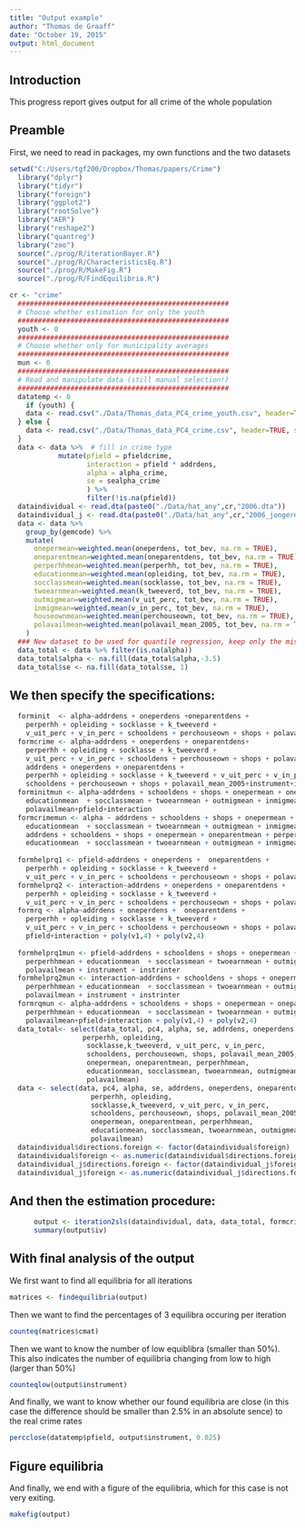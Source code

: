 ```yaml
---
title: "Output example"
author: "Thomas de Graaff"
date: "October 19, 2015"
output: html_document
---
```


## Introduction

This progress report gives output for all crime of the whole population

## Preamble 

First, we need to read in packages, my own functions and the two datasets

```r
setwd("C:/Users/tgf200/Dropbox/Thomas/papers/Crime")
  library("dplyr")
  library("tidyr")
  library("foreign")
  library("ggplot2")
  library("rootSolve")
  library("AER")
  library("reshape2")
  library("quantreg")
  library("zoo")
  source("./prog/R/iterationBayer.R")
  source("./prog/R/CharacteristicsEq.R")
  source("./prog/R/MakeFig.R")
  source("./prog/R/FindEquilibria.R")

cr <- "crime"
  ####################################################
  # Choose whether estimation for only the youth
  ####################################################  
  youth <- 0
  ####################################################
  # Choose whether only for municipality averages
  ####################################################   
  mun <- 0
  ####################################################
  # Read and manipulate data (still manual selection!)
  ####################################################
  datatemp <- 0
    if (youth) {
    data <- read.csv("./Data/Thomas_data_PC4_crime_youth.csv", header=TRUE, sep = ",")
  } else {
    data <- read.csv("./Data/Thomas_data_PC4_crime.csv", header=TRUE, sep = ",")
  }
  data <- data %>%  # fill in crime type
            mutate(pfield = pfieldcrime, 
                   interaction = pfield * addrdens,
                   alpha = alpha_crime,
                   se = sealpha_crime
                   ) %>%
                   filter(!is.na(pfield))
  dataindividual <- read.dta(paste0("./Data/hat_any",cr,"2006.dta"))
  dataindividual_j <- read.dta(paste0("./Data/hat_any",cr,"2006_jongeren.dta"))
  data <- data %>%
    group_by(gemcode) %>%
    mutate(
      onepermean=weighted.mean(oneperdens, tot_bev, na.rm = TRUE),
      oneparentmean=weighted.mean(oneparentdens, tot_bev, na.rm = TRUE),
      perperhhmean=weighted.mean(perperhh, tot_bev, na.rm = TRUE),
      educationmean=weighted.mean(opleiding, tot_bev, na.rm = TRUE),
      socclassmean=weighted.mean(socklasse, tot_bev, na.rm = TRUE),
      twoearnmean=weighted.mean(k_tweeverd, tot_bev, na.rm = TRUE),
      outmigmean=weighted.mean(v_uit_perc, tot_bev, na.rm = TRUE),
      inmigmean=weighted.mean(v_in_perc, tot_bev, na.rm = TRUE),
      houseownmean=weighted.mean(perchouseown, tot_bev, na.rm = TRUE),	
      polavailmean=weighted.mean(polavail_mean_2005, tot_bev, na.rm = TRUE)
    )
  ### New dataset to be used for quantile regression, keep only the missing values
  data_total <- data %>% filter(is.na(alpha))
  data_total$alpha <- na.fill(data_total$alpha,-3.5)
  data_total$se <- na.fill(data_total$se, 1)  
```

## We then specify the specifications: 

```r
  forminit  <- alpha~addrdens + oneperdens +oneparentdens +
    perperhh + opleiding + socklasse + k_tweeverd + 
    v_uit_perc + v_in_perc + schooldens + perchouseown + shops + polavail_mean_2005+pfield+interaction
  formcrime <- alpha~addrdens + oneperdens + oneparentdens+
    perperhh + opleiding + socklasse + k_tweeverd + 
    v_uit_perc + v_in_perc + schooldens + perchouseown + shops + polavail_mean_2005+pfield+interaction |
    addrdens + oneperdens + oneparentdens +
    perperhh + opleiding + socklasse + k_tweeverd + v_uit_perc + v_in_perc + 
    schooldens + perchouseown + shops + polavail_mean_2005+instrument+instrinter
  forminitmun <- alpha~addrdens + schooldens + shops + onepermean + oneparentmean + perperhhmean + 
    educationmean  + socclassmean + twoearnmean + outmigmean + inmigmean  + houseownmean +
    polavailmean+pfield+interaction
  formcrimemun <- alpha ~ addrdens + schooldens + shops + onepermean + oneparentmean + perperhhmean + 
    educationmean  + socclassmean + twoearnmean + outmigmean + inmigmean  + houseownmean + polavailmean + pfield+interaction|
    addrdens + schooldens + shops + onepermean + oneparentmean + perperhhmean + 
    educationmean  + socclassmean + twoearnmean + outmigmean + inmigmean  + houseownmean + polavailmean + instrument + instrinter
  
  formhelprq1 <- pfield~addrdens + oneperdens +  oneparentdens +
    perperhh + opleiding + socklasse + k_tweeverd + 
    v_uit_perc + v_in_perc + schooldens + perchouseown + shops + polavail_mean_2005 + instrument + instrinter
  formhelprq2 <- interaction~addrdens + oneperdens + oneparentdens +
    perperhh + opleiding + socklasse + k_tweeverd + 
    v_uit_perc + v_in_perc + schooldens + perchouseown + shops + polavail_mean_2005+ instrument + instrinter  
  formrq <- alpha~addrdens + oneperdens +  oneparentdens +
    perperhh + opleiding + socklasse + k_tweeverd + 
    v_uit_perc + v_in_perc + schooldens + perchouseown + shops + polavail_mean_2005+
    pfield+interaction + poly(v1,4) + poly(v2,4)    
  
  formhelprq1mun <- pfield~addrdens + schooldens + shops + onepermean + oneparentmean +
    perperhhmean + educationmean  + socclassmean + twoearnmean + outmigmean + inmigmean  + houseownmean +
    polavailmean + instrument + instrinter
  formhelprq2mun <- interaction~addrdens + schooldens + shops + onepermean + oneparentmean +
    perperhhmean + educationmean  + socclassmean + twoearnmean + outmigmean + inmigmean  + houseownmean +
    polavailmean + instrument + instrinter  
  formrqmun <- alpha~addrdens + schooldens + shops + onepermean + oneparentmean +
    perperhhmean + educationmean  + socclassmean + twoearnmean + outmigmean + inmigmean  + houseownmean +
    polavailmean+pfield+interaction + poly(v1,4) + poly(v2,4)
  data_total<- select(data_total, pc4, alpha, se, addrdens, oneperdens, oneparentdens, 
                  perperhh, opleiding, 
                   socklasse,k_tweeverd, v_uit_perc, v_in_perc,
                   schooldens, perchouseown, shops, polavail_mean_2005, pfield, interaction, 
                   onepermean, oneparentmean, perperhhmean,  
                   educationmean, socclassmean, twoearnmean, outmigmean, inmigmean, houseownmean,
                   polavailmean)
  data <- select(data, pc4, alpha, se, addrdens, oneperdens, oneparentdens, 
                    perperhh, opleiding, 
                    socklasse,k_tweeverd, v_uit_perc, v_in_perc,
                    schooldens, perchouseown, shops, polavail_mean_2005, pfield, interaction, 
                    onepermean, oneparentmean, perperhhmean,  
                    educationmean, socclassmean, twoearnmean, outmigmean, inmigmean, houseownmean,
                    polavailmean)
  dataindividual$directions.foreign <- factor(dataindividual$foreign)
  dataindividual$foreign <- as.numeric(dataindividual$directions.foreign) - 1
  dataindividual_j$directions.foreign <- factor(dataindividual_j$foreign)
  dataindividual_j$foreign <- as.numeric(dataindividual_j$directions.foreign) - 1
```

## And then the estimation procedure:

```r
      output <- iteration2sls(dataindividual, data, data_total, formcrime, forminit, formhelprq1, formhelprq2, formrq, youth=FALSE, initvalue=0)
      summary(output$iv)
```

## With final analysis of the output

We first want to find all equilibria for all iterations

```r
matrices <- findequilibria(output)
```

Then we want to find the percentages of 3 equilibra occuring per iteration

```r
counteq(matrices$cmat)
```

Then we want to know the number of low equiblibra (smaller than 50%). This also indicates the number of equilibria changing from low to high (larger than 50%)

```r
counteqlow(output$instrument)
```

And finally, we want to know whether our found equilibria are close (in this case the difference should be smaller than 2.5% in an absolute sence) to the real crime rates

```r
percclose(datatemp$pfield, output$instrument, 0.025)
```
## Figure equilibria

And finally, we end with a figure of the equilibria, which for this case is not very exiting.
```r
makefig(output)
```


